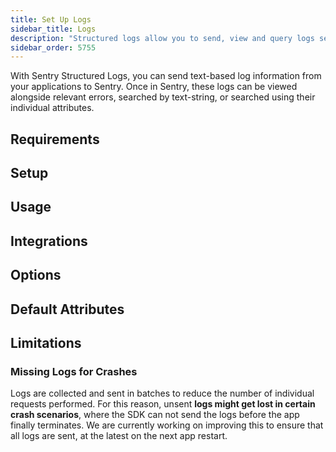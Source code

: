 ```yaml
---
title: Set Up Logs
sidebar_title: Logs
description: "Structured logs allow you to send, view and query logs sent from your applications within Sentry."
sidebar_order: 5755
---
```


<PlatformContent includePath="llm-rules-logs" />

With Sentry Structured Logs, you can send text-based log information from your applications to Sentry. Once in Sentry, these logs can be viewed alongside relevant errors, searched by text-string, or searched using their individual attributes.

## Requirements

<PlatformContent includePath="logs/requirements" />

## Setup

<PlatformContent includePath="logs/setup" />

## Usage

<PlatformContent includePath="logs/usage" />

## Integrations

<PlatformContent includePath="logs/integrations" />

## Options

<PlatformContent includePath="logs/options" />

## Default Attributes

<PlatformContent includePath="logs/default-attributes" />

## Limitations

### Missing Logs for Crashes

Logs are collected and sent in batches to reduce the number of individual requests performed. For this reason, unsent **logs might get lost in certain crash scenarios**, where the SDK can not send the logs before the app finally terminates. We are currently working on improving this to ensure that all logs are sent, at the latest on the next app restart.
